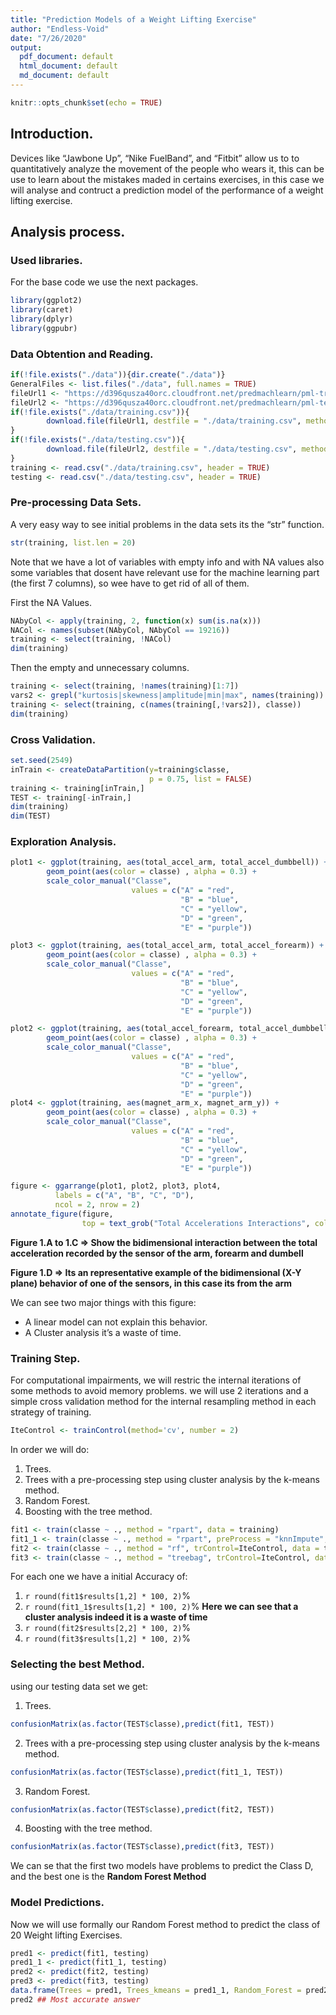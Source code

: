 ```yaml
---
title: "Prediction Models of a Weight Lifting Exercise"
author: "Endless-Void"
date: "7/26/2020"
output: 
  pdf_document: default
  html_document: default
  md_document: default
---
```


```r
knitr::opts_chunk$set(echo = TRUE)
```

## Introduction.

Devices like "Jawbone Up", "Nike FuelBand", and "Fitbit" allow us to to quantitatively analyze the movement of the people who wears it, this can be use to learn about the mistakes maded in certains exercises, in this case we will analyse and contruct a prediction model of the performance of a weight lifting exercise. 

## Analysis process.

### Used libraries. 

For the base code we use the next packages.

```r
library(ggplot2)
library(caret)
library(dplyr)
library(ggpubr)
```

### Data Obtention and Reading. 

```r
if(!file.exists("./data")){dir.create("./data")}
GeneralFiles <- list.files("./data", full.names = TRUE)
fileUrl1 <- "https://d396qusza40orc.cloudfront.net/predmachlearn/pml-training.csv"
fileUrl2 <- "https://d396qusza40orc.cloudfront.net/predmachlearn/pml-testing.csv"
if(!file.exists("./data/training.csv")){
        download.file(fileUrl1, destfile = "./data/training.csv", method = "curl")
}
if(!file.exists("./data/testing.csv")){
        download.file(fileUrl2, destfile = "./data/testing.csv", method = "curl")
}
training <- read.csv("./data/training.csv", header = TRUE)
testing <- read.csv("./data/testing.csv", header = TRUE)
```


### Pre-processing Data Sets. 

A very easy way to see initial problems in the data sets its the "str" function.

```r
str(training, list.len = 20)
```

Note that we have a lot of variables with empty info and with NA values also some variables that dosent have relevant use for the machine learning part (the first 7 columns), so wee have to get rid of all of them.

First the NA Values.

```r
NAbyCol <- apply(training, 2, function(x) sum(is.na(x))) 
NACol <- names(subset(NAbyCol, NAbyCol == 19216))
training <- select(training, !NACol) 
dim(training)
```

Then the empty and unnecessary columns. 

```r
training <- select(training, !names(training)[1:7]) 
vars2 <- grepl("kurtosis|skewness|amplitude|min|max", names(training))
training <- select(training, c(names(training[,!vars2]), classe))
dim(training)
```

### Cross Validation.

```r
set.seed(2549)
inTrain <- createDataPartition(y=training$classe,
                               p = 0.75, list = FALSE)
training <- training[inTrain,]
TEST <- training[-inTrain,]
dim(training)
dim(TEST)
```

### Exploration Analysis.

```r
plot1 <- ggplot(training, aes(total_accel_arm, total_accel_dumbbell)) + 
        geom_point(aes(color = classe) , alpha = 0.3) + 
        scale_color_manual("Classe", 
                           values = c("A" = "red", 
                                      "B" = "blue",
                                      "C" = "yellow",
                                      "D" = "green",
                                      "E" = "purple"))

plot3 <- ggplot(training, aes(total_accel_arm, total_accel_forearm)) + 
        geom_point(aes(color = classe) , alpha = 0.3) + 
        scale_color_manual("Classe", 
                           values = c("A" = "red", 
                                      "B" = "blue",
                                      "C" = "yellow",
                                      "D" = "green",
                                      "E" = "purple"))

plot2 <- ggplot(training, aes(total_accel_forearm, total_accel_dumbbell)) + 
        geom_point(aes(color = classe) , alpha = 0.3) + 
        scale_color_manual("Classe", 
                           values = c("A" = "red", 
                                      "B" = "blue",
                                      "C" = "yellow",
                                      "D" = "green",
                                      "E" = "purple"))
plot4 <- ggplot(training, aes(magnet_arm_x, magnet_arm_y)) + 
        geom_point(aes(color = classe) , alpha = 0.3) + 
        scale_color_manual("Classe", 
                           values = c("A" = "red", 
                                      "B" = "blue",
                                      "C" = "yellow",
                                      "D" = "green",
                                      "E" = "purple"))

figure <- ggarrange(plot1, plot2, plot3, plot4, 
          labels = c("A", "B", "C", "D"),
          ncol = 2, nrow = 2)
annotate_figure(figure,
                top = text_grob("Total Accelerations Interactions", color = "black", face = "bold", size = 14))
```
**Figure 1.A to 1.C => Show the bidimensional interaction between the total acceleration recorded by the sensor of the arm, forearm and dumbell**

**Figure 1.D => Its an representative example of the bidimensional (X-Y plane) behavior of one of the sensors, in this case its from the arm**

We can see two major things with this figure:

- A linear model can not explain this behavior.
- A Cluster analysis it's a waste of time.

### Training Step. 

For computational impairments, we will restric the internal iterations of some methods to avoid memory problems. we will use 2 iterations and a simple cross validation method for the internal resampling method in each strategy of training. 

```r
IteControl <- trainControl(method='cv', number = 2) 
```

In order we will do:

1. Trees.
2. Trees with a pre-processing step using cluster analysis by the k-means method.
3. Random Forest.
4. Boosting with the tree method.

```r
fit1 <- train(classe ~ ., method = "rpart", data = training)
fit1_1 <- train(classe ~ ., method = "rpart", preProcess = "knnImpute",data = training)
fit2 <- train(classe ~ ., method = "rf", trControl=IteControl, data = training, verbose=FALSE)
fit3 <- train(classe ~ ., method = "treebag", trControl=IteControl, data = training, verbose=FALSE)
```

For each one we have a initial Accuracy of: 

1. `r round(fit1$results[1,2] * 100, 2)`%
2. `r round(fit1_1$results[1,2] * 100, 2)`% **Here we can see that a cluster analysis 
indeed it is a waste of time**
3. `r round(fit2$results[2,2] * 100, 2)`%
4. `r round(fit3$results[1,2] * 100, 2)`%

### Selecting the best Method. 

using our testing data set we get: 

1. Trees.

```r
confusionMatrix(as.factor(TEST$classe),predict(fit1, TEST))
```

2. Trees with a pre-processing step using cluster analysis by the k-means method.

```r
confusionMatrix(as.factor(TEST$classe),predict(fit1_1, TEST))
```

3. Random Forest.

```r
confusionMatrix(as.factor(TEST$classe),predict(fit2, TEST))
```

4. Boosting with the tree method.

```r
confusionMatrix(as.factor(TEST$classe),predict(fit3, TEST))
```

We can se that the first two models have problems to predict the Class D, and the best one is the **Random Forest Method**

### Model Predictions.

Now we will use formally our Random Forest method to predict the class of 20 Weight lifting Exercises.

```r
pred1 <- predict(fit1, testing)
pred1_1 <- predict(fit1_1, testing)
pred2 <- predict(fit2, testing)
pred3 <- predict(fit3, testing)
data.frame(Trees = pred1, Trees_kmeans = pred1_1, Random_Forest = pred2, Boosting_Trees = pred3)
pred2 ## Most accurate answer 
```


